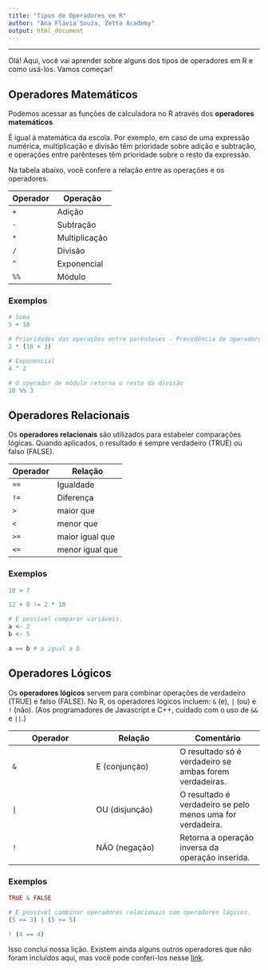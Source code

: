 ```yaml
---
title: "Tipos de Operadores em R"
author: "Ana Flávia Souza, Zetta Academy"
output: html_document
---
```

----
Olá! Aqui, você vai aprender sobre alguns dos tipos de operadores em R e como usá-los. Vamos começar!

## Operadores Matemáticos

Podemos acessar as funções de calculadora no R através dos **operadores matemáticos**. 

É igual à matemática da escola. Por exemplo, em caso de uma expressão numérica, multiplicação e divisão têm prioridade sobre adição e subtração, e operações entre parênteses têm prioridade sobre o resto da expressão.

Na tabela abaixo, você confere a relação entre as operações e os operadores.

Operador | Operação
--- | ---
`+` | Adição
`-` | Subtração
`*` | Multiplicação
`/` | Divisão
`^`| Exponencial 
`%%` | Módulo

### Exemplos
```r
# Soma
5 + 10 
```

```r
# Prioridades das operações entre parênteses - Precedência de operadores
2 * (10 + 3) 
```

```r
# Exponencial
4 ^ 2  
```

```r
# O operador de módulo retorna o resto da divisão
10 %% 3  
```

## Operadores Relacionais

Os **operadores relacionais** são utilizados para estabeler comparações lógicas. Quando aplicados, o resultado é sempre verdadeiro (TRUE) ou falso (FALSE).

Operador | Relação 
--- | ---
`==` | Igualdade
`!=` | Diferença
`>` | maior que 
`<` | menor que
`>=` | maior igual que 
`<=` | menor igual que 

### Exemplos

```r
10 > 7 
```

```r
12 + 8 != 2 * 10
```

```r
# É possível comparar variáveis.
a <- 2
b <- 5

a == b # a igual a b
```

## Operadores Lógicos

Os **operadores lógicos** servem para combinar operações de verdadeiro (TRUE) e falso (FALSE). No R, os operadores lógicos incluem: `&` (e), `|` (ou) e `!` (não). 
(Aos programadores de Javascript e C++, cuidado com o uso de `&&` e `||`.)

Operador | Relação | Comentário
--- | --- | ---
`&` | E (conjunção) | O resultado só é verdadeiro se ambas forem verdadeiras.
`|` | OU (disjunção)| O resultado é verdadeiro se pelo menos uma for verdadeira. 
`!` | NÃO (negação) | Retorna a operação inversa da operação inserida.


### Exemplos

```r
TRUE & FALSE
```

```r
# É possível combinar operadores relacionais com operadores lógicos.
(5 <= 3) | (5 >= 5)
```

```r
! (4 == 4)
```

Isso conclui nossa lição. Existem ainda alguns outros operadores que não foram incluídos aqui, mas você pode conferi-los nesse [link](https://www.tutorialspoint.com/r/r_operators.htm).


